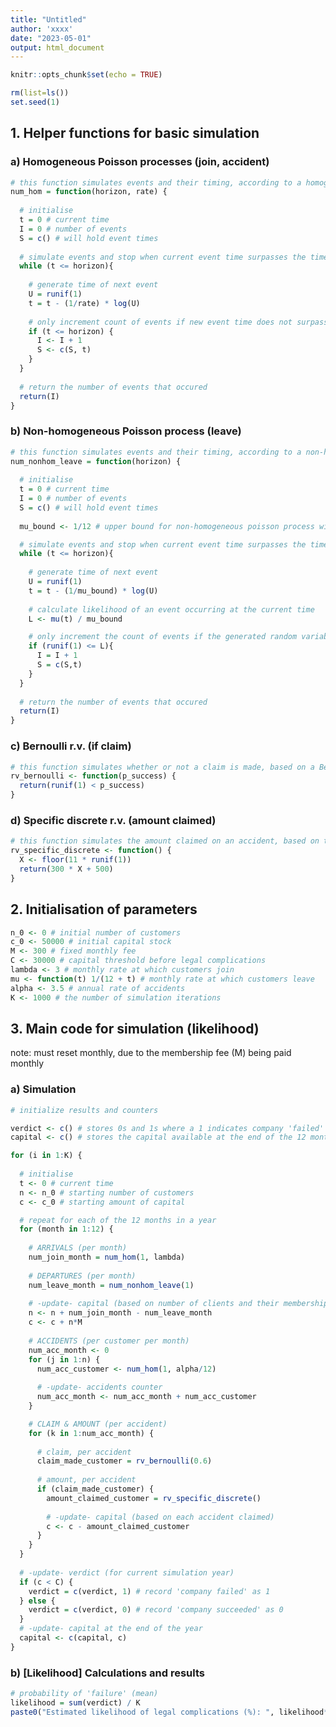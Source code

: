---
title: "Untitled"
author: 'xxxx'
date: "2023-05-01"
output: html_document
---

```{r setup, include=FALSE}
knitr::opts_chunk$set(echo = TRUE)
```

```{r}
rm(list=ls())
set.seed(1)
```

## 1. Helper functions for basic simulation

### a) Homogeneous Poisson processes (join, accident)

```{r}
# this function simulates events and their timing, according to a homogeneous poisson process, and outputs the number of events that occur within the time horizon specified
num_hom = function(horizon, rate) {
  
  # initialise
  t = 0 # current time
  I = 0 # number of events
  S = c() # will hold event times
  
  # simulate events and stop when current event time surpasses the time horizon
  while (t <= horizon){
    
    # generate time of next event
    U = runif(1)
    t = t - (1/rate) * log(U)
    
    # only increment count of events if new event time does not surpass the time horizon
    if (t <= horizon) {
      I <- I + 1
      S <- c(S, t)
    }
  }
  
  # return the number of events that occured
  return(I)
}
```

### b) Non-homogeneous Poisson process (leave)

```{r}
# this function simulates events and their timing, according to a non-homogeneous poisson process, and outputs the number of events that occur within the time horizon specified
num_nonhom_leave = function(horizon) {
  
  # initialise
  t = 0 # current time
  I = 0 # number of events
  S = c() # will hold event times
  
  mu_bound <- 1/12 # upper bound for non-homogeneous poisson process with rate mu(t)

  # simulate events and stop when current event time surpasses the time horizon
  while (t <= horizon){
    
    # generate time of next event
    U = runif(1)
    t = t - (1/mu_bound) * log(U)
    
    # calculate likelihood of an event occurring at the current time
    L <- mu(t) / mu_bound

    # only increment the count of events if the generated random variable is less than or equal to the likelihood
    if (runif(1) <= L){
      I = I + 1
      S = c(S,t)
    } 
  }
  
  # return the number of events that occured
  return(I)
}
```

### c) Bernoulli r.v. (if claim)

```{r}
# this function simulates whether or not a claim is made, based on a Bernoulli distributed random variable, with probability of success (claim made) at 0.6
rv_bernoulli <- function(p_success) {
  return(runif(1) < p_success)
}
```

### d) Specific discrete r.v. (amount claimed)

```{r}
# this function simulates the amount claimed on an accident, based on the given function 300X+500, where X takes values {0, 1, ..., 10} and follows the uniform distribution 
rv_specific_discrete <- function() {
  X <- floor(11 * runif(1))
  return(300 * X + 500)
}
```

## 2. Initialisation of parameters

```{r}
n_0 <- 0 # initial number of customers
c_0 <- 50000 # initial capital stock
M <- 300 # fixed monthly fee
C <- 30000 # capital threshold before legal complications
lambda <- 3 # monthly rate at which customers join 
mu <- function(t) 1/(12 + t) # monthly rate at which customers leave 
alpha <- 3.5 # annual rate of accidents
K <- 1000 # the number of simulation iterations
```

## 3. Main code for simulation (likelihood)

note: must reset monthly, due to the membership fee (M) being paid monthly

### a) Simulation

```{r}
# initialize results and counters

verdict <- c() # stores 0s and 1s where a 1 indicates company 'failed'
capital <- c() # stores the capital available at the end of the 12 months

for (i in 1:K) {
  
  # initialise 
  t <- 0 # current time
  n <- n_0 # starting number of customers
  c <- c_0 # starting amount of capital

  # repeat for each of the 12 months in a year
  for (month in 1:12) {
    
    # ARRIVALS (per month)
    num_join_month = num_hom(1, lambda)
    
    # DEPARTURES (per month)
    num_leave_month = num_nonhom_leave(1)
    
    # -update- capital (based on number of clients and their membership payment (per month))
    n <- n + num_join_month - num_leave_month
    c <- c + n*M
    
    # ACCIDENTS (per customer per month)
    num_acc_month <- 0
    for (j in 1:n) {
      num_acc_customer <- num_hom(1, alpha/12)
      
      # -update- accidents counter
      num_acc_month <- num_acc_month + num_acc_customer
    }

    # CLAIM & AMOUNT (per accident)
    for (k in 1:num_acc_month) {
      
      # claim, per accident
      claim_made_customer = rv_bernoulli(0.6)
      
      # amount, per accident
      if (claim_made_customer) {
        amount_claimed_customer = rv_specific_discrete()
        
        # -update- capital (based on each accident claimed)
        c <- c - amount_claimed_customer
      }
    }
  }
  
  # -update- verdict (for current simulation year) 
  if (c < C) {
    verdict = c(verdict, 1) # record 'company failed' as 1
  } else {
    verdict = c(verdict, 0) # record 'company succeeded' as 0
  }
  # -update- capital at the end of the year
  capital <- c(capital, c)
}
```

### b) [Likelihood] Calculations and results

```{r}
# probability of 'failure' (mean)
likelihood = sum(verdict) / K
paste0("Estimated likelihood of legal complications (%): ", likelihood*100)
```
